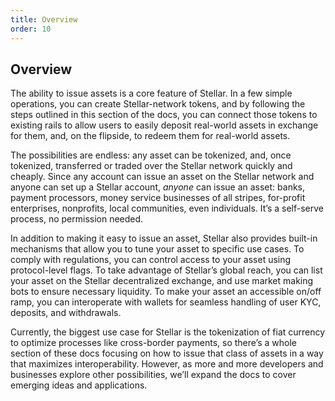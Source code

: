 ```yaml
---
title: Overview
order: 10
---
```


## Overview

The ability to issue assets is a core feature of Stellar.  In a few simple operations, you can create Stellar-network tokens, and by following the steps outlined in this section of the docs, you can connect those tokens to existing rails to allow users to easily deposit real-world assets in exchange for them, and, on the flipside, to redeem them for real-world assets.  

The possibilities are endless: any asset can be tokenized, and, once tokenized, transferred or traded over the Stellar network quickly and cheaply.  Since any account can issue an asset on the Stellar network and anyone can set up a Stellar account, _anyone_ can issue an asset: banks, payment processors, money service businesses of all stripes, for-profit enterprises, nonprofits, local communities, even individuals.  It’s a self-serve process, no permission needed.

In addition to making it easy to issue an asset, Stellar also provides built-in mechanisms that allow you to tune your asset to specific use cases.  To comply with regulations, you can control access to your asset using protocol-level flags.  To take advantage of Stellar’s global reach, you can list your asset on the Stellar decentralized exchange, and use market making bots to ensure necessary liquidity.  To make your asset an accessible on/off ramp, you can interoperate with wallets for seamless handling of user KYC, deposits, and withdrawals.  

Currently, the biggest use case for Stellar is the tokenization of fiat currency to optimize processes like cross-border payments, so there’s a whole section of these docs focusing on how to issue that class of assets in a way that maximizes interoperability.  However, as more and more developers and businesses explore other possibilities, we’ll expand the docs to cover emerging ideas and applications.   
